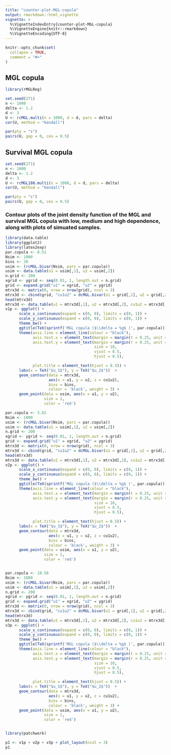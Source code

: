```yaml
---
title: "counter-plot-MGL-copula"
output: rmarkdown::html_vignette
vignette: >
  %\VignetteIndexEntry{counter-plot-MGL-copula}
  %\VignetteEngine{knitr::rmarkdown}
  %\VignetteEncoding{UTF-8}
---
```


```r
knitr::opts_chunk$set(
  collapse = TRUE,
  comment = "#>"
)
```


## MGL copula

```r
library(rMGLReg)

set.seed(271)
n <- 1000
delta <- 1.2
d <- 3
U <- rcMGL.multi(n = 1000, d = d, pars = delta)
cor(U, method = "kendall")

```


```r
par(pty = "s")
pairs(U, gap = 0, cex = 0.5)
```


## Survival MGL copula


```r
set.seed(271)
n <- 1000
delta <- 1.2
d <- 3
U <- rcMGL180.multi(n = 1000, d = d, pars = delta)
cor(U, method = "kendall")

```



```r
par(pty = "s")
pairs(U, gap = 0, cex = 0.5)
```


### Contour plots of the joint density function of the MGL and survival MGL copula with low, medium and high dependence, along with plots of simuated samples. 

```r
library(data.table)
library(ggplot2)
library(latex2exp)
par.copula <- 0.51
Nsim <- 1000
bins <- 30
usim <- (rcMGL.bivar(Nsim, pars = par.copula))
usim <- data.table(u1 = usim[,1], u2 = usim[,2])
n.grid <- 200
xgrid <- ygrid <- seq(0.01, 1, length.out = n.grid)
grid <- expand.grid("u1" = xgrid, "u2" = ygrid)
mtrx3d <- matrix(0, nrow = nrow(grid), ncol = 3)
mtrx3d <- cbind(grid, "cu1u2" = dcMGL.bivar(u1 = grid[,1], u2 = grid[,2], pars = par.copula)) # evaluate W on 'grid'
head(mtrx3d)
mtrx3d <- data.table(u1 = mtrx3d[,1], u2 = mtrx3d[,2], cu1u2 = mtrx3d[,3])
v1p <- ggplot() +
      scale_x_continuous(expand = c(0, 0), limits = c(0, 1)) +
      scale_y_continuous(expand = c(0, 0), limits = c(0, 1)) +
      theme_bw() +
      ggtitle(TeX(sprintf('MGL copula ($\\delta = %g$ )', par.copula))) +
      theme(axis.line = element_line(colour = "black"),
            axis.text.x = element_text(margin = margin(t = 0.25, unit = "cm")),
            axis.text.y = element_text(margin = margin(r = 0.25, unit = "cm"),
                                       size = 10,
                                       vjust = 0.5,
                                       hjust = 0.5),

            plot.title = element_text(hjust = 0.5)) +
      labs(x = TeX("$u_1$"), y = TeX("$u_2$"))  +
      geom_contour(data = mtrx3d,
                   aes(x = u1, y = u2, z = cu1u2),
                   bins = bins,
                   colour = 'black', weight = 3) +
      geom_point(data = usim, aes(x = u1, y = u2),
                 size = 1,
                 color = 'red')
```



```r
par.copula <- 3.81
Nsim <- 1000
usim <- (rcMGL.bivar(Nsim, pars = par.copula))
usim <- data.table(u1 = usim[,1], u2 = usim[,2])
n.grid <- 200
xgrid <- ygrid <- seq(0.01, 1, length.out = n.grid)
grid <- expand.grid("u1" = xgrid, "u2" = ygrid)
mtrx3d <- matrix(0, nrow = nrow(grid), ncol = 3)
mtrx3d <- cbind(grid, "cu1u2" = dcMGL.bivar(u1 = grid[,1], u2 = grid[,2], pars = par.copula)) # evaluate W on 'grid'
head(mtrx3d)
mtrx3d <- data.table(u1 = mtrx3d[,1], u2 = mtrx3d[,2], cu1u2 = mtrx3d[,3])
v2p <- ggplot() +
      scale_x_continuous(expand = c(0, 0), limits = c(0, 1)) +
      scale_y_continuous(expand = c(0, 0), limits = c(0, 1)) +
      theme_bw() +
      ggtitle(TeX(sprintf('MGL copula ($\\delta = %g$ )', par.copula))) +
      theme(axis.line = element_line(colour = "black"),
            axis.text.x = element_text(margin = margin(t = 0.25, unit = "cm")),
            axis.text.y = element_text(margin = margin(r = 0.25, unit = "cm"),
                                       size = 10,
                                       vjust = 0.5,
                                       hjust = 0.5),

            plot.title = element_text(hjust = 0.5)) +
      labs(x = TeX("$u_1$"), y = TeX("$u_2$"))  +
      geom_contour(data = mtrx3d,
                   aes(x = u1, y = u2, z = cu1u2),
                   bins = bins,
                   colour = 'black', weight = 3) +
      geom_point(data = usim, aes(x = u1, y = u2),
                 size = 1,
                 color = 'red')



```



```r
par.copula <- 10.56
Nsim <- 1000
usim <- (rcMGL.bivar(Nsim, pars = par.copula))
usim <- data.table(u1 = usim[,1], u2 = usim[,2])
n.grid <- 200
xgrid <- ygrid <- seq(0.01, 1, length.out = n.grid)
grid <- expand.grid("u1" = xgrid, "u2" = ygrid)
mtrx3d <- matrix(0, nrow = nrow(grid), ncol = 3)
mtrx3d <- cbind(grid, "cu1u2" = dcMGL.bivar(u1 = grid[,1], u2 = grid[,2], pars = par.copula)) # evaluate W on 'grid'
head(mtrx3d)
mtrx3d <- data.table(u1 = mtrx3d[,1], u2 = mtrx3d[,2], cu1u2 = mtrx3d[,3])
v3p <- ggplot() +
      scale_x_continuous(expand = c(0, 0), limits = c(0, 1)) +
      scale_y_continuous(expand = c(0, 0), limits = c(0, 1)) +
      theme_bw() +
      ggtitle(TeX(sprintf('MGL copula ($\\delta = %g$ )', par.copula))) +
      theme(axis.line = element_line(colour = "black"),
            axis.text.x = element_text(margin = margin(t = 0.25, unit = "cm")),
            axis.text.y = element_text(margin = margin(r = 0.25, unit = "cm"),
                                       size = 10,
                                       vjust = 0.5,
                                       hjust = 0.5),

            plot.title = element_text(hjust = 0.5)) +
      labs(x = TeX("$u_1$"), y = TeX("$u_2$"))  +
      geom_contour(data = mtrx3d,
                   aes(x = u1, y = u2, z = cu1u2),
                   bins = bins,
                   colour = 'black', weight = 3) +
      geom_point(data = usim, aes(x = u1, y = u2),
                 size = 1,
                 color = 'red')



```

```r
library(patchwork)

p1 <- v1p + v2p + v3p + plot_layout(ncol = 3)
p1
```
